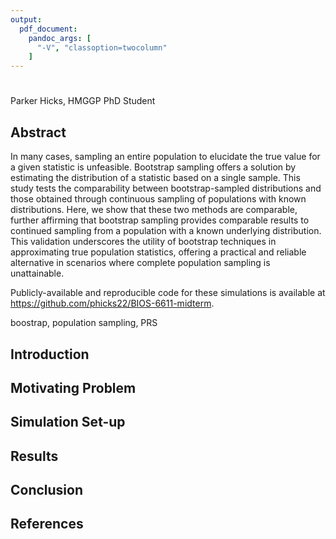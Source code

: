 ```yaml
---
output: 
  pdf_document:
    pandoc_args: [
      "-V", "classoption=twocolumn"
    ]
---
```


# \textit{Bootstrap sampling is comparable to continued sampling of a population of a known distribution.}

Parker Hicks,
HMGGP PhD Student

## Abstract
In many cases, sampling an entire population to elucidate the true value for a given statistic is unfeasible. Bootstrap sampling offers a solution by estimating the distribution of a statistic based on a single sample. This study tests the comparability between bootstrap-sampled distributions and those obtained through continuous sampling of populations with known distributions. Here, we show that these two methods are comparable, further affirming that bootstrap sampling provides comparable results to continued sampling from a population with a known underlying distribution. This validation underscores the utility of bootstrap techniques in approximating true population statistics, offering a practical and reliable alternative in scenarios where complete population sampling is unattainable.

Publicly-available and reproducible code for these simulations is available at <https://github.com/phicks22/BIOS-6611-midterm>.

\textit{Keywords:} boostrap, population sampling, PRS

## Introduction


## Motivating Problem


## Simulation Set-up


## Results

\setlength{\headheight}{22.48878pt}
\setlength{\topmargin}{-12pt}
\begin{table}[h]
\centering
\begin{tabular}{|l|l|l|}
\hline
\multicolumn{3} { | c | }{\textbf{Table 1:} Distribution summary statistics}\\ \hline
\textit{Statistic} & \textbf{Cont. Samp.} & \textbf{Boostrap} \\ \hline
$\mu$    & 1.0  & 0.96 \\ \hline
$SE$      & 0.058 & 0.041 \\ \hline
$\sigma^2$ & 0.003 & 0.003 \\ \hline
$Bias$    & - & -0.036 \\ \hline
\end{tabular}
\end{table}

## Conclusion


## References
